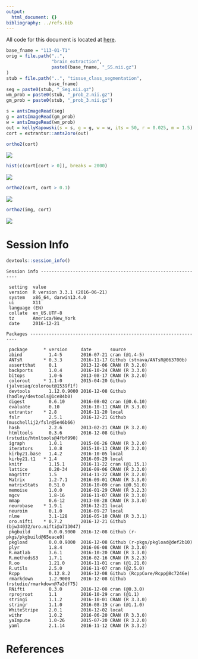 ```yaml
---
output:
  html_document: {}
bibliography: ../refs.bib
---
```


All code for this document is located at [here](https://raw.githubusercontent.com/muschellij2/neuroc/master/cortical_thickness/index.R).





```r
base_fname = "113-01-T1"
orig = file.path("..", 
                 "brain_extraction",
                 paste0(base_fname, "_SS.nii.gz")
)
stub = file.path("..", "tissue_class_segmentation", 
                base_fname)
seg = paste0(stub, "_Seg.nii.gz")
wm_prob = paste0(stub, "_prob_2.nii.gz")
gm_prob = paste0(stub, "_prob_3.nii.gz")
```



```r
s = antsImageRead(seg)
g = antsImageRead(gm_prob)
w = antsImageRead(wm_prob)
out = kellyKapowski(s = s, g = g, w = w, its = 50, r = 0.025, m = 1.5)
cort = extrantsr::ants2oro(out)
```





```r
ortho2(cort)
```

![](index_files/figure-html/plot_cort-1.png)<!-- -->


```r
hist(c(cort[cort > 0]), breaks = 2000)
```

![](index_files/figure-html/hist_cort-1.png)<!-- -->


```r
ortho2(cort, cort > 0.1)
```

![](index_files/figure-html/thresh_cort-1.png)<!-- -->


```r
ortho2(img, cort)
```

![](index_files/figure-html/overlay_cort-1.png)<!-- -->


# Session Info


```r
devtools::session_info()
```

```
Session info -------------------------------------------------------------
```

```
 setting  value                       
 version  R version 3.3.1 (2016-06-21)
 system   x86_64, darwin13.4.0        
 ui       X11                         
 language (EN)                        
 collate  en_US.UTF-8                 
 tz       America/New_York            
 date     2016-12-21                  
```

```
Packages -----------------------------------------------------------------
```

```
 package      * version     date       source                             
 abind          1.4-5       2016-07-21 cran (@1.4-5)                      
 ANTsR        * 0.3.3       2016-11-17 Github (stnava/ANTsR@063700b)      
 assertthat     0.1         2013-12-06 CRAN (R 3.2.0)                     
 backports      1.0.4       2016-10-24 CRAN (R 3.3.0)                     
 bitops         1.0-6       2013-08-17 CRAN (R 3.2.0)                     
 colorout     * 1.1-0       2015-04-20 Github (jalvesaq/colorout@1539f1f) 
 devtools       1.12.0.9000 2016-12-08 Github (hadley/devtools@1ce84b0)   
 digest         0.6.10      2016-08-02 cran (@0.6.10)                     
 evaluate       0.10        2016-10-11 CRAN (R 3.3.0)                     
 extrantsr    * 2.8         2016-11-20 local                              
 fslr           2.5.1       2016-12-21 Github (muschellij2/fslr@5e46b66)  
 hash           2.2.6       2013-02-21 CRAN (R 3.2.0)                     
 htmltools      0.3.6       2016-12-08 Github (rstudio/htmltools@4fbf990) 
 igraph         1.0.1       2015-06-26 CRAN (R 3.2.0)                     
 iterators      1.0.8       2015-10-13 CRAN (R 3.2.0)                     
 kirby21.base   1.4.2       2016-10-05 local                              
 kirby21.t1   * 1.4         2016-09-29 local                              
 knitr          1.15.1      2016-11-22 cran (@1.15.1)                     
 lattice        0.20-34     2016-09-06 CRAN (R 3.3.0)                     
 magrittr       1.5         2014-11-22 CRAN (R 3.2.0)                     
 Matrix         1.2-7.1     2016-09-01 CRAN (R 3.3.0)                     
 matrixStats    0.51.0      2016-10-09 cran (@0.51.0)                     
 memoise        1.0.0       2016-01-29 CRAN (R 3.2.3)                     
 mgcv           1.8-16      2016-11-07 CRAN (R 3.3.0)                     
 mmap           0.6-12      2013-08-28 CRAN (R 3.3.0)                     
 neurobase    * 1.9.1       2016-12-21 local                              
 neuroim        0.1.0       2016-09-27 local                              
 nlme           3.1-128     2016-05-10 CRAN (R 3.3.1)                     
 oro.nifti    * 0.7.2       2016-12-21 Github (bjw34032/oro.nifti@a713047)
 pkgbuild       0.0.0.9000  2016-12-08 Github (r-pkgs/pkgbuild@65eace0)   
 pkgload        0.0.0.9000  2016-12-08 Github (r-pkgs/pkgload@def2b10)    
 plyr           1.8.4       2016-06-08 CRAN (R 3.3.0)                     
 R.matlab       3.6.1       2016-10-20 CRAN (R 3.3.0)                     
 R.methodsS3    1.7.1       2016-02-16 CRAN (R 3.2.3)                     
 R.oo           1.21.0      2016-11-01 cran (@1.21.0)                     
 R.utils        2.5.0       2016-11-07 cran (@2.5.0)                      
 Rcpp           0.12.8.2    2016-12-08 Github (RcppCore/Rcpp@8c7246e)     
 rmarkdown      1.2.9000    2016-12-08 Github (rstudio/rmarkdown@7a3df75) 
 RNifti         0.3.0       2016-12-08 cran (@0.3.0)                      
 rprojroot      1.1         2016-10-29 cran (@1.1)                        
 stringi        1.1.2       2016-10-01 CRAN (R 3.3.0)                     
 stringr        1.1.0       2016-08-19 cran (@1.1.0)                      
 WhiteStripe    2.0.1       2016-12-02 local                              
 withr          1.0.2       2016-06-20 CRAN (R 3.3.0)                     
 yaImpute       1.0-26      2015-07-20 CRAN (R 3.2.0)                     
 yaml           2.1.14      2016-11-12 CRAN (R 3.3.2)                     
```

# References
